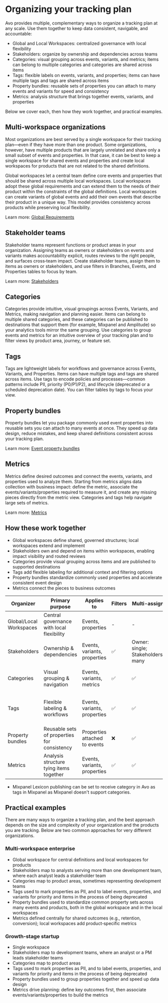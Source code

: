 # Organizing your tracking plan

Avo provides multiple, complementary ways to organize a tracking plan at any scale. Use them together to keep data consistent, navigable, and accountable:

- Global and Local Workspaces: centralized governance with local flexibility
- Stakeholders: organize by ownership and dependencies across teams
- Categories: visual grouping across events, variants, and metrics; items can belong to multiple categories and categories are shared across items
- Tags: flexible labels on events, variants, and properties; items can have multiple tags and tags are shared across items
- Property bundles: reusable sets of properties you can attach to many events and variants for speed and consistency
- Metrics: analysis structure that brings together events, variants, and properties

Below we cover each, then how they work together, and practical examples.

## Multi-workspace organizations

Most organizations are best served by a single workspace for their tracking plan—even if they have more than one product. Some organizations, however, have multiple products that are largely unrelated and share only a small subset of events and properties. In that case, it can be best to keep a single workspace for shared events and properties and create local workspaces for products that are not related to the shared definitions.

Global workspaces let a central team define core events and properties that should be shared across multiple local workspaces. Local workspaces adopt these global requirements and can extend them to the needs of their product within the constraints of the global definitions. Local workspaces can create variants of global events and add their own events that describe their product in a unique way. This model provides consistency across products while preserving local flexibility.

Learn more: [Global Requirements](/data-design/global-requirements)

## Stakeholder teams

Stakeholder teams represent functions or product areas in your organization. Assigning teams as owners or stakeholders on events and variants makes accountability explicit, routes reviews to the right people, and surfaces cross‑team impact. Create stakeholder teams, assign them to items as owners or stakeholders, and use filters in Branches, Events, and Properties tables to focus by team.

Learn more: [Stakeholders](/data-desig-vo-tracking-plan/stakeholder-domains)

## Categories

Categories provide intuitive, visual groupings across Events, Variants, and Metrics, making navigation and planning easier. Items can belong to multiple shared categories, and these categories can be published to destinations that support them (for example, Mixpanel and Amplitude) so your analytics tools mirror the same grouping. Use categories to group events and metrics for an intuitive overview of your tracking plan and to filter views by product area, journey, or feature set.

## Tags

Tags are lightweight labels for workflows and governance across Events, Variants, and Properties. Items can have multiple tags and tags are shared across items. Use tags to encode policies and processes—common patterns include PII, priority (P0/P1/P2), and lifecycle (deprecated or a scheduled deprecation date). You can filter tables by tags to focus your view.

## Property bundles

Property bundles let you package commonly used event properties into reusable sets you can attach to many events at once. They speed up data design, reduce mistakes, and keep shared definitions consistent across your tracking plan.

Learn more: [Event property bundles](/data-design/avo-tracking-plan/properties#event-property-bundles)

## Metrics

Metrics define desired outcomes and connect the events, variants, and properties used to analyze them. Starting from metrics aligns data collection with business impact: define the metric, associate the events/variants/properties required to measure it, and create any missing pieces directly from the metric view. Categories and tags help navigate large sets of metrics.

Learn more: [Metrics](/data-design/avo-tracking-plan/metrics)

## How these work together

- Global workspaces define shared, governed structures; local workspaces extend and implement
- Stakeholders own and depend on items within workspaces, enabling impact visibility and routed reviews
- Categories provide visual grouping across items and are published to supported destinations
- Tags add flexible labeling for additional context and filtering options
- Property bundles standardize commonly used properties and accelerate consistent event design
- Metrics connect the pieces to business outcomes

| Organizer | Primary purpose | Applies to | Filters | Multi-assign | Published downstream |
| --- | --- | --- | --- | --- | --- |
| Global/Local Workspaces | Central governance with local flexibility | Events, properties | - | - | - |
| Stakeholders | Ownership & dependencies | Events, variants, properties | ✅ | Owner: single; Stakeholders: many |  ✅ (Webhook) |
| Categories | Visual grouping & navigation | Events, variants, metrics | ✅ | ✅ | ✅ (Webhook, Mixpanel*, Amplitude) |
| Tags | Flexible labeling & workflows | Events, variants, properties | ✅ | ✅ | ✅ (Webhook, Mixpanel, Segment Protocols) |
| Property bundles | Reusable sets of properties for consistency | Properties attached to events | ❌ | ✅  | ❌ |
| Metrics | Analysis structure tying items together | Events, variants, properties | ✅ | ✅| ✅ (Webhook) |

* Mixpanel Lexicon publishing can be set to receive category in Avo as tags in Mixpanel as Mixpanel doesn't support categories.

## Practical examples

There are many ways to organize a tracking plan, and the best approach depends on the size and complexity of your organization and the products you are tracking. Below are two common approaches for very different organizations.

### Multi‑workspace enterprise
- Global workspace for central definitions and local workspaces for products
- Stakeholders map to analysts serving more than one development team, where each analyst leads a stakeholder team
- Categories map to product areas, sometimes representing development teams
- Tags used to mark properties as PII, and to label events, properties, and variants for priority and items in the process of being deprecated
- Property bundles used to standardize common property sets across many events and products, both in the global workspace and in the local workspaces
- Metrics defined centrally for shared outcomes (e.g., retention, conversion); local workspaces add product‑specific metrics

### Growth‑stage startup
- Single workspace
- Stakeholders map to development teams, where an analyst or a PM leads stakeholder teams
- Categories map to product areas
- Tags used to mark properties as PII, and to label events, properties, and variants for priority and items in the process of being deprecated
- Property bundles used to group properties together and speed up data design
- Metrics drive planning: define key outcomes first, then associate events/variants/properties to build the metrics
